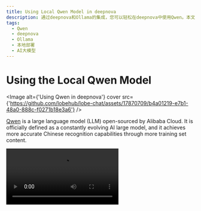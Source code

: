 ```yaml
---
title: Using Local Qwen Model in deepnova
description: 通过deepnova和Ollama的集成，您可以轻松在deepnova中使用Qwen。本文将指导您如何在deepnova中使用本地部署版本的Qwen。
tags:
  - Qwen
  - deepnova
  - Ollama
  - 本地部署
  - AI大模型
---
```


# Using the Local Qwen Model

<Image alt={'Using Qwen in deepnova'} cover src={'https://github.com/lobehub/lobe-chat/assets/17870709/b4a01219-e7b1-48a0-888c-f0271b18e3a6'} />

[Qwen](https://github.com/QwenLM/Qwen1.5) is a large language model (LLM) open-sourced by Alibaba Cloud. It is officially defined as a constantly evolving AI large model, and it achieves more accurate Chinese recognition capabilities through more training set content.

<Video src="https://github.com/lobehub/lobe-chat/assets/28616219/31e5f625-8dc4-4a5f-a5fd-d28d0457782d" />

Now, through the integration of deepnova and [Ollama](https://ollama.com/), you can easily use Qwen in deepnova. This document will guide you on how to use the local deployment version of Qwen in deepnova:

<Steps>
  ## Local Installation of Ollama

  First, you need to install Ollama. For the installation process, please refer to the [Ollama Usage Document](/docs/usage/providers/ollama).

  ## Pull the Qwen Model to Local with Ollama

  After installing Ollama, you can install the Qwen model with the following command, taking the 14b model as an example:

  ```bash
  ollama pull qwen:14b
  ```

  <Callout type={'info'}>
    The local version of Qwen provides different model sizes to choose from. Please refer to the
    [Qwen's Ollama integration page](https://ollama.com/library/qwen) to understand how to choose the
    model size.
  </Callout>

  <Image alt={'Use Ollama Pull Qwen Model'} height={473} inStep src={'https://github.com/lobehub/lobe-chat/assets/1845053/fe34fdfe-c2e4-4d6a-84d7-4ebc61b2516a'} />

  ### Select the Qwen Model

  In the deepnova conversation page, open the model selection panel, and then select the Qwen model.

  <Image alt={'Choose Qwen Model'} height={430} inStep src={'https://github.com/lobehub/lobe-chat/assets/28616219/e0608cca-f62f-414a-bc55-28a61ba21f14'} />

  <Callout type={'info'}>
    If you do not see the Ollama provider in the model selection panel, please refer to [Integration with Ollama](/docs/self-hosting/examples/ollama) to learn how to enable the Ollama provider in deepnova.
  </Callout>
</Steps>

Next, you can have a conversation with the local Qwen model in deepnova.
